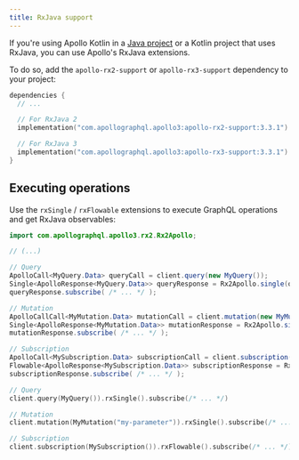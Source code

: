 ```yaml
---
title: RxJava support
---
```


If you're using Apollo Kotlin in a [Java project](java) or a Kotlin project that uses RxJava, you can use Apollo's RxJava extensions.

To do so, add the `apollo-rx2-support` or `apollo-rx3-support` dependency to your project:

```kotlin title="build.gradle[.kts]"
dependencies {
  // ...

  // For RxJava 2
  implementation("com.apollographql.apollo3:apollo-rx2-support:3.3.1")

  // For RxJava 3
  implementation("com.apollographql.apollo3:apollo-rx3-support:3.3.1")
}
```

## Executing operations

Use the `rxSingle` / `rxFlowable` extensions to execute GraphQL operations and get RxJava observables:

<MultiCodeBlock>

```java
import com.apollographql.apollo3.rx2.Rx2Apollo;

// (...)

// Query
ApolloCall<MyQuery.Data> queryCall = client.query(new MyQuery());
Single<ApolloResponse<MyQuery.Data>> queryResponse = Rx2Apollo.single(queryCall);
queryResponse.subscribe( /* ... */ );

// Mutation
ApolloCallCall<MyMutation.Data> mutationCall = client.mutation(new MyMutation("my-parameter"));
Single<ApolloResponse<MyMutation.Data>> mutationResponse = Rx2Apollo.single(mutationCall);
mutationResponse.subscribe( /* ... */ );

// Subscription
ApolloCall<MySubscription.Data> subscriptionCall = client.subscription(new MySubscription());
Flowable<ApolloResponse<MySubscription.Data>> subscriptionResponse = Rx2Apollo.flowable(subscriptionCall);
subscriptionResponse.subscribe( /* ... */ );
```

```kotlin
// Query
client.query(MyQuery()).rxSingle().subscribe(/* ... */)

// Mutation
client.mutation(MyMutation("my-parameter")).rxSingle().subscribe(/* ... */)

// Subscription
client.subscription(MySubscription()).rxFlowable().subscribe(/* ... */)
```
</MultiCodeBlock>
